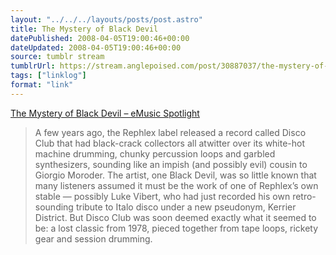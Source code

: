 ```yaml
---
layout: "../../../layouts/posts/post.astro"
title: The Mystery of Black Devil
datePublished: 2008-04-05T19:00:46+00:00
dateUpdated: 2008-04-05T19:00:46+00:00
source: tumblr stream
tumblrUrl: https://stream.anglepoised.com/post/30887037/the-mystery-of-black-devil-emusic-spotlight
tags: ["linklog"]
format: "link"
---
```


[The Mystery of Black Devil &#8211; eMusic Spotlight][1]

> A few years ago, the Rephlex label released a record called Disco Club that had black-crack collectors all atwitter over its white-hot machine drumming, chunky percussion loops and garbled synthesizers, sounding like an impish (and possibly evil) cousin to Giorgio Moroder. The artist, one Black Devil, was so little known that many listeners assumed it must be the work of one of Rephlex&rsquo;s own stable — possibly Luke Vibert, who had just recorded his own retro-sounding tribute to Italo disco under a new pseudonym, Kerrier District. But Disco Club was soon deemed exactly what it seemed to be: a lost classic from 1978, pieced together from tape loops, rickety gear and session drumming.

[1]: http://www.emusic.com/features/spotlight/281_200702.html

